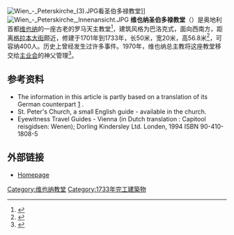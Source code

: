 [[File:Wien_-_Peterskirche_(3).JPG|thumb]]看圣伯多禄教堂]]
[[File:Wien_-_Peterskirche,_Innenansicht.JPG|thumb]]
'''维也纳圣伯多禄教堂'''（{{lang-de|Peterskirche}}）是奥地利首都[[维也纳|维也纳]]的一座古老的罗马天主教堂<ref name="ArchDiocese">{{cite web |url=http://stephanscom.at/pfarren/dekanate/Stadtdekanat_1/St._Michael |title=St. Michael Pfarre |accessdate=2007-11-12 |author= |date= |language=de |publisher=Erzdiözese Wien |archive-date=2007-10-28 |archive-url=https://web.archive.org/web/20071028143759/http://stephanscom.at/pfarren/dekanate/Stadtdekanat_1/St._Michael |dead-url=no }}</ref>，建筑风格为巴洛克式，面向西南方，距离[[格拉本大街|格拉本大街]]颇近，修建于1701年到1733年，长50米，宽20米，高56.8米<ref name="Church">{{Cite web|url=http://www.peterskirche.at/kirche.htm|title=History of the Peterskirche (Vienna, Austria)|accessdate=2007-10-22|publisher=Rektoratskirche St. Peter|work=Official website|deadurl=yes|archiveurl=https://web.archive.org/web/20050824062951/http://www.peterskirche.at/kirche.htm|archivedate=2005-08-24}}</ref>，可容纳400人。历史上曾经发生过许多事件。1970年，维也纳总主教将这座教堂移交给[[主业会|主业会]]的神父管理<ref name="OD_AT">{{Cite web|url=http://www.opusdei.at/sec.php?s=752|title=Geschichte und Einrichtungen des Opus Dei in Österreich|accessdate=2007-10-22|language=de|publisher=Opus Dei Information Office|work=Official website|deadurl=yes|archiveurl=https://web.archive.org/web/20071028234338/http://www.opusdei.at/sec.php?s=752|archivedate=2007-10-28}}</ref>。

== 参考资料 ==
* The information in this article is partly based on a translation of its German counterpart [http://de.wikipedia.org/wiki/Peterskirche_(Wien)] {{Wayback|url=http://de.wikipedia.org/wiki/Peterskirche_(Wien) |date=20080623014541 }}.
* St. Peter's Church, a small English guide - available in the church.
* Eyewitness Travel Guides - Vienna (in Dutch translation : Capitool reisgidsen: Wenen); Dorling Kindersley Ltd. Londen, 1994 ISBN 90-410-1808-5
{{Reflist}}

== 外部链接 ==
* [http://www.peterskirche.at Homepage] {{Wayback|url=http://www.peterskirche.at/ |date=20081230061820 }}

{{coord|48|12|34|N|16|22|12|E|region:AT-9_type:landmark|display=title}}

{{Authority control}}
[[Category:维也纳教堂|Category:维也纳教堂]]
[[Category:1733年完工建築物|Category:1733年完工建築物]]